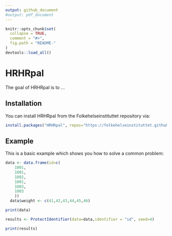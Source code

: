 ```yaml
---
output: github_document
#output: pdf_document
---
```


<!-- README.md is generated from README.Rmd. Please edit that file -->

```r
knitr::opts_chunk$set(
  collapse = TRUE,
  comment = "#>",
  fig.path = "README-"
)
devtools::load_all()
```

# HRHRpal

The goal of HRHRpal is to ...

## Installation

You can install HRHRpal from the Folkehelseinstituttet repository via:

```r
install.packages("HRHRpal", repos="https://folkehelseinstituttet.github.io/drat/")
```

## Example

This is a basic example which shows you how to solve a common problem:

```r
data <- data.frame(id=c(
    1001,
    1001,
    1002,
    1001,
    1003,
    1003
    ))
  data$weight <- c(41,42,43,44,45,46)
```

```r
print(data)

results <- ProtectIdentifier(data=data,identifier = "id", seed=4)

print(results)
```
